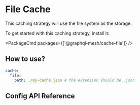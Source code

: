 
# File Cache

This caching strategy will use the file system as the storage.

To get started with this caching strategy, install it:

<PackageCmd packages={['@graphql-mesh/cache-file']} />

## How to use?

```yaml filename=".meshrc.yaml"
cache:
  file:
    path: ./my-cache.json # the extension should be .json
```

## Config API Reference


<API />
